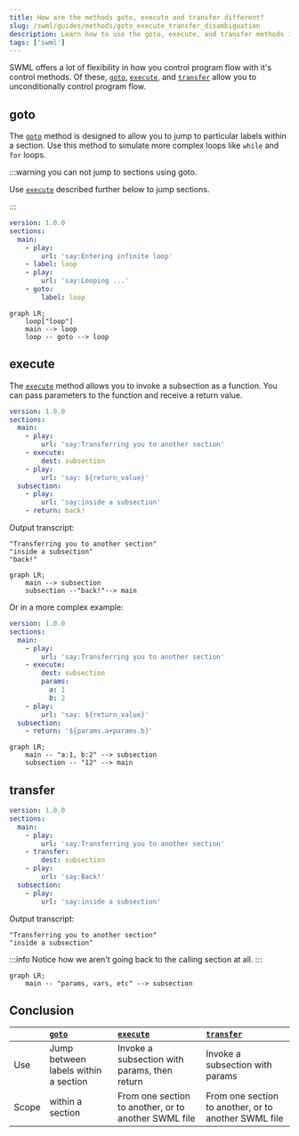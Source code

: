 ```yaml
---
title: How are the methods goto, execute and transfer different?
slug: /swml/guides/methods/goto_execute_transfer_disambiguation
description: Learn how to use the goto, execute, and transfer methods in SWML.
tags: ['swml']
---
```


SWML offers a lot of flexibility in how you control program flow with it's control methods.
Of these, [`goto`], [`execute`], and [`transfer`] allow you to unconditionally control program flow.

## goto

The [`goto`] method is designed to allow you to jump to particular labels within a section.
Use this method to simulate more complex loops like `while` and `for` loops.

:::warning you can not jump to sections using goto.

Use [`execute`] described further below to jump sections.

:::

```yaml andJson
version: 1.0.0
sections:
  main:
    - play:
        url: 'say:Entering infinite loop'
    - label: loop
    - play:
        url: 'say:Looping ...'
    - goto:
        label: loop

```

```mermaid
graph LR;
    loop["loop"]
    main --> loop
    loop -- goto --> loop
```

## execute

The [`execute`] method allows you to invoke a subsection as a function. You can pass parameters to the function
and receive a return value.

```yaml andJson
version: 1.0.0
sections:
  main:
    - play:
        url: 'say:Transferring you to another section'
    - execute:
        dest: subsection
    - play:
        url: 'say: ${return_value}'
  subsection:
    - play:
        url: 'say:inside a subsection'
    - return: back!
```

Output transcript:

```
"Transferring you to another section"
"inside a subsection"
"back!"
```

```mermaid
graph LR;
    main --> subsection
    subsection --"back!"--> main
```

Or in a more complex example:

```yaml andJson
version: 1.0.0
sections:
  main:
    - play:
        url: 'say:Transferring you to another section'
    - execute:
        dest: subsection
        params:
          a: 1
          b: 2
    - play:
        url: 'say: ${return_value}'
  subsection:
    - return: '${params.a+params.b}'
```

```mermaid
graph LR;
    main -- "a:1, b:2" --> subsection
    subsection -- "12" --> main
```

## transfer

```yaml andJson
version: 1.0.0
sections:
  main:
    - play:
        url: 'say:Transferring you to another section'
    - transfer:
        dest: subsection
    - play:
        url: 'say:Back!'
  subsection:
    - play:
        url: 'say:inside a subsection'
```

Output transcript:

```
"Transferring you to another section"
"inside a subsection"
```

:::info
Notice how we aren't going back to the calling section at all.
:::

```mermaid
graph LR;
    main -- "params, vars, etc" --> subsection
```

## Conclusion

|       | [`goto`]                             | [`execute`]                                          | [`transfer`]                                         |
|:------|:-------------------------------------|:-----------------------------------------------------|:-----------------------------------------------------|
| Use   | Jump between labels within a section | Invoke a subsection with params, then return         | Invoke a subsection with params                      |
| Scope | within a section                     | From one section to another, or to another SWML file | From one section to another, or to another SWML file |

[`goto`]: /swml/methods/goto
[`transfer`]: /swml/methods/transfer
[`execute`]: /swml/methods/execute
